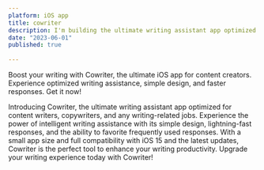 ```yaml
---
platform: iOS app
title: cowriter
description: I'm building the ultimate writing assistant app optimized for content writers, copywriters, and any writing-related jobs.
date: "2023-06-01"
published: true
  
---
```



Boost your writing with Cowriter, the ultimate iOS app for content creators. Experience optimized writing assistance, simple design, and faster responses. Get it now!


Introducing Cowriter, the ultimate writing assistant app optimized for content writers, copywriters, and any writing-related jobs. Experience the power of intelligent writing assistance with its simple design, lightning-fast responses, and the ability to favorite frequently used responses. With a small app size and full compatibility with iOS 15 and the latest updates, Cowriter is the perfect tool to enhance your writing productivity. Upgrade your writing experience today with Cowriter!

